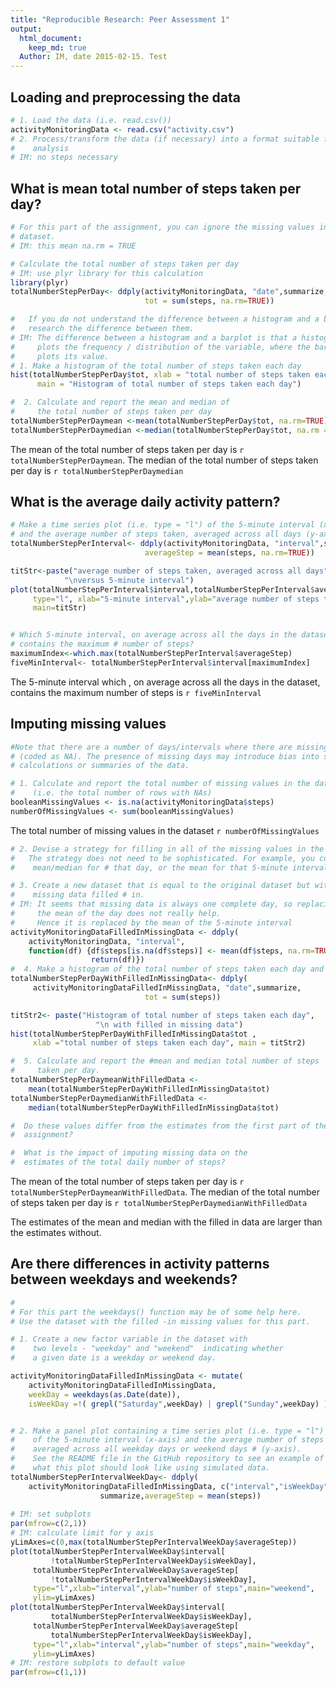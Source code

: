 ```yaml
---
title: "Reproducible Research: Peer Assessment 1"
output: 
  html_document:
    keep_md: true
  Author: IM, date 2015-02-15. Test
---
```



## Loading and preprocessing the data
```r

# 1. Load the data (i.e. read.csv())
activityMonitoringData <- read.csv("activity.csv")
# 2. Process/transform the data (if necessary) into a format suitable for your 
#    analysis
# IM: no steps necessary 

```
## What is mean total number of steps taken per day?
```r

# For this part of the assignment, you can ignore the missing values in the 
# dataset.
# IM: this mean na.rm = TRUE

# Calculate the total number of steps taken per day
# IM: use plyr library for this calculation
library(plyr)
totalNumberStepPerDay<- ddply(activityMonitoringData, "date",summarize,
                              tot = sum(steps, na.rm=TRUE)) 

#   If you do not understand the difference between a histogram and a barplot,
#   research the difference between them. 
# IM: The difference between a histogram and a barplot is that a histogram 
#     plots the frequency / distribution of the variable, where the barplot 
#     plots its value. 
# 1. Make a histogram of the total number of steps taken each day
hist(totalNumberStepPerDay$tot, xlab = "total number of steps taken each day", 
      main = "Histogram of total number of steps taken each day")

#  2. Calculate and report the mean and median of 
#     the total number of steps taken per day
totalNumberStepPerDaymean <-mean(totalNumberStepPerDay$tot, na.rm=TRUE)
totalNumberStepPerDaymedian <-median(totalNumberStepPerDay$tot, na.rm = TRUE)

```
The mean of the total number of steps taken per day is 
`r totalNumberStepPerDaymean`. 
The median of the total number of steps taken per day is 
`r totalNumberStepPerDaymedian`

## What is the average daily activity pattern?

```r
# Make a time series plot (i.e. type = "l") of the 5-minute interval (x-axis) 
# and the average number of steps taken, averaged across all days (y-axis)
totalNumberStepPerInterval<- ddply(activityMonitoringData, "interval",summarize,
                              averageStep = mean(steps, na.rm=TRUE)) 

titStr<-paste("average number of steps taken, averaged across all days",
            "\nversus 5-minute interval")
plot(totalNumberStepPerInterval$interval,totalNumberStepPerInterval$averageStep,
     type="l", xlab="5-minute interval",ylab="average number of steps taken",
     main=titStr)


# Which 5-minute interval, on average across all the days in the dataset, 
# contains the maximum # number of steps?
maximumIndex<-which.max(totalNumberStepPerInterval$averageStep)
fiveMinInterval<- totalNumberStepPerInterval$interval[maximumIndex]

```
The 5-minute interval which , on average across all the days in the dataset, contains the maximum number of steps is `r fiveMinInterval`

## Imputing missing values

```r
#Note that there are a number of days/intervals where there are missing values
# (coded as NA). The presence of missing days may introduce bias into some
# calculations or summaries of the data.

# 1. Calculate and report the total number of missing values in the dataset 
#    (i.e. the total number of rows with NAs)
booleanMissingValues <- is.na(activityMonitoringData$steps)
numberOfMissingValues <- sum(booleanMissingValues)

```

The total number of missing values in the dataset `r numberOfMissingValues`


```r
# 2. Devise a strategy for filling in all of the missing values in the dataset. 
#   The strategy does not need to be sophisticated. For example, you could use the 
#    mean/median for # that day, or the mean for that 5-minute interval, etc.

# 3. Create a new dataset that is equal to the original dataset but with the 
#    missing data filled # in.
# IM: It seems that missing data is always one complete day, so replacing it with 
#     the mean of the day does not really help. 
#     Hence it is replaced by the mean of the 5-minute interval 
activityMonitoringDataFilledInMissingData <- ddply( 
    activityMonitoringData, "interval", 
    function(df) {df$steps[is.na(df$steps)] <- mean(df$steps, na.rm=TRUE); 
                  return(df)})
#  4. Make a histogram of the total number of steps taken each day and 
totalNumberStepPerDayWithFilledInMissingData<- ddply( 
     activityMonitoringDataFilledInMissingData, "date",summarize,
                              tot = sum(steps)) 

titStr2<- paste("Histogram of total number of steps taken each day",
                   "\n with filled in missing data")
hist(totalNumberStepPerDayWithFilledInMissingData$tot , 
     xlab ="total number of steps taken each day", main = titStr2)

#  5. Calculate and report the #mean and median total number of steps 
#     taken per day.
totalNumberStepPerDaymeanWithFilledData <- 
    mean(totalNumberStepPerDayWithFilledInMissingData$tot)
totalNumberStepPerDaymedianWithFilledData <- 
    median(totalNumberStepPerDayWithFilledInMissingData$tot)

#  Do these values differ from the estimates from the first part of the 
#  assignment?

#  What is the impact of imputing missing data on the
#  estimates of the total daily number of steps?

```

The mean of the total number of steps taken per day is 
`r totalNumberStepPerDaymeanWithFilledData`. 
The median of the total number of steps taken per day is 
`r totalNumberStepPerDaymedianWithFilledData`

The estimates of the mean and median with the filled in data 
are larger than the estimates without. 


## Are there differences in activity patterns between weekdays and weekends?

```r
#
# For this part the weekdays() function may be of some help here. 
# Use the dataset with the filled -in missing values for this part.

# 1. Create a new factor variable in the dataset with 
#    two levels - "weekday" and "weekend"  indicating whether 
#    a given date is a weekday or weekend day.

activityMonitoringDataFilledInMissingData <- mutate(
    activityMonitoringDataFilledInMissingData, 
    weekDay = weekdays(as.Date(date)), 
    isWeekDay =!( grepl("Saturday",weekDay) | grepl("Sunday",weekDay) ))


# 2. Make a panel plot containing a time series plot (i.e. type = "l") 
#    of the 5-minute interval (x-axis) and the average number of steps taken, 
#    averaged across all weekday days or weekend days # (y-axis). 
#    See the README file in the GitHub repository to see an example of 
#    what this plot should look like using simulated data.
totalNumberStepPerIntervalWeekDay<- ddply( 
    activityMonitoringDataFilledInMissingData, c("interval","isWeekDay"),
                    summarize,averageStep = mean(steps)) 
 
# IM: set subplots
par(mfrow=c(2,1)) 
# IM: calculate limit for y axis
yLimAxes=c(0,max(totalNumberStepPerIntervalWeekDay$averageStep))
plot(totalNumberStepPerIntervalWeekDay$interval[ 
         !totalNumberStepPerIntervalWeekDay$isWeekDay], 
     totalNumberStepPerIntervalWeekDay$averageStep[ 
         !totalNumberStepPerIntervalWeekDay$isWeekDay], 
     type="l",xlab="interval",ylab="number of steps",main="weekend", 
     ylim=yLimAxes) 
plot(totalNumberStepPerIntervalWeekDay$interval[ 
         totalNumberStepPerIntervalWeekDay$isWeekDay], 
     totalNumberStepPerIntervalWeekDay$averageStep[ 
         totalNumberStepPerIntervalWeekDay$isWeekDay],
     type="l",xlab="interval",ylab="number of steps",main="weekday",
     ylim=yLimAxes) 
# IM: restore subplots to default value     
par(mfrow=c(1,1)) 

```